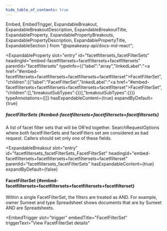 ```yaml
---
hide_table_of_contents: true
---
```

  Embed,
  EmbedTrigger,
  ExpandableBreakout,
  ExpandableBreakoutDescription,
  ExpandableBreakoutTitle,
  ExpandableProperty,
  ExpandablePropertyBreakouts,
  ExpandablePropertyDescription,
  ExpandablePropertyTitle,
  ExpandableSection
} from "@speakeasy-api/docs-md-react";

<ExpandableSection>

<ExpandableProperty
  slot="entry"
  id="facetfiltersets_facetFilterSets"
  headingId="embed-facetfiltersets+facetfiltersets+facetfiltersets"
  parentId="facetfiltersets"
  typeInfo={{"label":"array","linkedLabel":"<a href=\"#embed-facetfiltersets+facetfiltersets+facetfiltersets+facetfilterset\">FacetFilterSet</a>","children":[{"label":"FacetFilterSet","linkedLabel":"<a href=\"#embed-facetfiltersets+facetfiltersets+facetfiltersets+facetfilterset\">FacetFilterSet</a>","children":[],"breakoutSubTypes":{}}],"breakoutSubTypes":{}}}
  typeAnnotations={[]}
  hasExpandableContent={true}
  expandByDefault={true}
>

<ExpandablePropertyTitle slot="title">

##### facetFilterSets \{#embed-facetfiltersets+facetfiltersets+facetfiltersets\}

</ExpandablePropertyTitle>

<ExpandablePropertyDescription slot="description">

A list of facet filter sets that will be OR'ed together. SearchRequestOptions where both facetFilterSets and facetFilters set are considered as bad request. Callers should set only one of these fields.

</ExpandablePropertyDescription>

<ExpandablePropertyBreakouts slot="breakouts">

<ExpandableBreakout
  slot="entry"
  id="facetfiltersets_facetFilterSets_FacetFilterSet"
  headingId="embed-facetfiltersets+facetfiltersets+facetfiltersets+facetfilterset"
  parentId="facetfiltersets_facetFilterSets"
  hasExpandableContent={true}
  expandByDefault={false}
>

<ExpandableBreakoutTitle slot="title">

#### FacetFilterSet \{#embed-facetfiltersets+facetfiltersets+facetfiltersets+facetfilterset\}

</ExpandableBreakoutTitle>

<ExpandableBreakoutDescription slot="description">

Within a single FacetFilterSet, the filters are treated as AND. For example, owner Sumeet and type Spreadsheet shows documents that are by Sumeet AND are Spreadsheets.

</ExpandableBreakoutDescription>

<Embed slot="embed">

<EmbedTrigger
  slot="trigger"
  embedTitle="FacetFilterSet"
  triggerText="View FacetFilterSet details"
>

<Embedfacetfilterset />

</EmbedTrigger>

</Embed>

</ExpandableBreakout>

</ExpandablePropertyBreakouts>

</ExpandableProperty>

</ExpandableSection>
